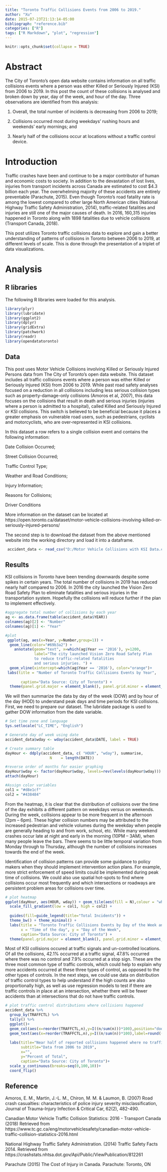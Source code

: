 ```yaml
---
title: "Toronto Traffic Collisions Events from 2006 to 2019."
author: "Xu"
date: 2015-07-23T21:13:14-05:00
bibliograph: "reference.bib"
categories: ["R"]
tags: ["R Markdown", "plot", "regression"]
---
```


```r
knitr::opts_chunk$set(collapse = TRUE)
```

# Abstract

The City of Toronto's open data website contains information on all traffic collisions events where a person was either Killed or Seriously Injured (KSI) from 2006 to 2019. In this post the count of these collisions is analysed and broken down by year, day of the week, and hour of the day. Three observations are identified from this analysis:

1. Overall, the total number of incidents is decreasing from 2006 to 2019;

2. Collisions occurred most during weekdays' rushing hours and weekends' early mornings; and

3. Nearly half of the collisions occur at locations without a traffic control device. 

# Introduction

Traffic crashes have been and continue to be a major contributor of human and economic costs to society. In addition to the devastation of lost lives, injuries from transport incidents across Canada are estimated to cost $4.3 billion each year. The overwhelming majority of these accidents are entirely preventable (Parachute, 2015). Even though Toronto’s road fatality rate is among the lowest compared to other large North American cities (National Highway Traffic Safety Administration, 2014), traffic-related fatalities and injuries are still one of the major causes of death. In 2016, 160,315 injuries happened in Toronto along with 1898 fatalities due to vehicle collisions (Transport Canada, 2018).

This post utilizes Toronto traffic collisions data to explore and gain a better understanding of patterns of collisions in Toronto between 2006 to 2019, at different levels of scale. This is done through the presentation of a triplet of data visualizations.

# Analysis

## R libraries
The following R libraries were loaded for this analysis.
```r
library(plyr)
library(lubridate)
library(ggplot2)
library(dplyr)
library(gridExtra)
library(patchwork)
library(readr)
library(opendatatoronto)
```

## Data

This post uses Motor Vehicle Collisions involving Killed or Seriously Injured Persons data from The City of Toronto’s open data website. This dataset includes all traffic collisions events where a person was either Killed or Seriously Injured (KSI) from 2006 to 2019. While past road safety analyses focused on a reduction in all collisions including less serious collision types such as property-damage-only collisions (Amoros et al, 2007), this data focuses on the collisions that result in death and serious injuries (injuries where a person is admitted to a hospital), called Killed and Seriously Injured or KSI collisions. This switch is believed to be beneficial because it places a greater emphasis on vulnerable road users, such as pedestrians, cyclists and motorcyclists, who are over-represented in KSI collisions.

In this dataset a row refers to a single collision event and contains the following information:

Date Collision Occurred;

Street Collision Occurred;

Traffic Control Type;

Weather and Road Conditions;

Injury Information;

Reasons for Collisions;

Driver Conditions

More information on the dataset can be located at https://open.toronto.ca/dataset/motor-vehicle-collisions-involving-killed-or-seriously-injured-persons/

The second step is to download the dataset from the above mentioned website into the working directory and load it into a dataframe.

```r

 accident_data <- read_csv("D:/Motor Vehicle Collisions with KSI Data.csv")
```
## Results

KSI collisions in Toronto have been trending downwards despite some spikes in certain years. The total number of collisions in 2019 has reduced nearly half compared to 2006. In 2016 the city launched the Vision Zero Road Safety Plan to eliminate fatalities and serious injuries in the transportation system. Hopefully the collisions will reduce further if the plan to implement effectively.
```r
#aggregate total number of collisions by each year
ag <- as.data.frame(table(accident_data$YEAR))
colnames(ag)[2] <- "Number"
colnames(ag)[1] <- "Year"

#plot
 ggplot(ag, aes(x=Year, y=Number,group=1)) +
  geom_line(color="#69b3a2") +
    annotate(geom="text", x=which(ag$Year == '2016'), y=1200, 
             label="The city launched Vision Zero Road Safety Plan 
             to reduce traffic-related fatalities 
             and serious injuries. ") +
  geom_vline(xintercept=which(ag$Year == '2016'), color="orange")+
 labs(title = "Number of Toronto Traffic Collisions Events by Year",
      
       caption="Data Source: City of Toronto") +
  theme(panel.grid.major = element_blank(), panel.grid.minor = element_blank())

```

We will then summarize the data by day of the week (DOW) and by hour of the day (HOD) to understand peak days and time periods for KSI collisions. First, we need to prepare our dataset. The lubridate package is used to gather DOW information from the date variable.

```r

# Set time zone and language
Sys.setlocale("LC_TIME", "English")

# Generate day of week using date
accident_data$wday <- wday(accident_data$DATE, label = TRUE)

# Create summary table
dayHour <- ddply(accident_data, c( "HOUR", "wday"), summarise,
                    N    = length(DATE))

#reverse order of months for easier graphing
dayHour$wday <- factor(dayHour$wday, levels=rev(levels(dayHour$wday)))
attach(dayHour)

#Assign color variables
col1 = "#d8e1cf" 
col2 = "#438484"
```

From the heatmap, it is clear that the distribution of collisions over the time of the day exhibits a different pattern on weekdays versus on weekends. During the week, collisions appear to be more frequent in the afternoon (2pm – 6pm). These
higher collision numbers may be attributed to the increased pedestrian and vehicle volumes during the weekday when people are generally heading to and from work, school, etc. While many weekend crashes occur late at night and early in the morning (10PM – 3AM), when many people leave the bars. There seems to be little temporal variation from Monday through to Thursday, although the number of collisions increases towards the end of the week.

Identification of collision patterns can provide some guidance to policy makers when they should implement intervention action plans. For example, more strict enforcement of speed limits could be implemented during peak time of collisions. We could also use spatial hot-spots to find where collisions occur most frequently and which intersections or roadways are persistent problem areas for collisions over time.

```r
# plot heatmap
ggplot(dayHour, aes(HOUR, wday)) + geom_tile(aes(fill = N),colour = "white", na.rm = TRUE) +
  scale_fill_gradient(low = col1, high = col2) + 
    
  guides(fill=guide_legend(title="Total Incidents")) +
  theme_bw() + theme_minimal() + 
  labs(title = "Toronto Traffic Collisions Events by Day of the Week and Time of the Week",
       x = "Time of the day", y = "Day of the Week",
       caption="Data Source: City of Toronto") +
  theme(panel.grid.major = element_blank(), panel.grid.minor = element_blank())
```

Most of KSI collisions occured at traffic signals and un-controlled locations. Of all the collisions, 42.1% occurred at a traffic signal, 47.8% occurred where there was no control and 7.9% occurred at a stop sign. These are the three most common type of traffic controls, which could help to explain why more accidents occurred at these three types of control, as opposed to the other types of controls. In the next steps, we could use data on distribution of traffic control types to help understand if the high counts are also proportionally high, as well as use regression models to test if there are traffic controls in place at an intersection, whether there will be fewer accidents than at intersections that do not have traffic controls.

```r
# plot traffic control distributions where collisions happened
accident_data %>%
  group_by(TRAFFCTL) %>%
  tally() %>%
  ggplot()+
  geom_col(aes(x=reorder(TRAFFCTL,n),y=I((n/sum(n)))*100),position="dodge",fill="#69b3a2")+
  geom_text(aes(x=reorder(TRAFFCTL,n),y=I((n/sum(n))*100),label=round((n/sum(n))*100,1),hjust=+1.2),colour="black")+
 
  labs(title="Near half of reported collisions happened where no traffic controls exist",
       subtitle="Data from 2006 to 2019",
       x="",
       y="Percent of Total",
       caption="Data Source: City of Toronto")+
  scale_y_continuous(breaks=seq(0,100,10))+
  coord_flip()

```

## Reference

Amoros, E. M., Martin, J.-L. M., Chiron, M. M. & Laumon, B. (2007) Road  crash  casualties: characteristics of police injury severity misclassification, Journal of Trauma-Injury Infection & Critical Car, 62(2), 482-490.

Canadian Motor Vehicle Traffic Collision Statistics: 2016 - Transport Canada (2018) Retrieved from https://www.tc.gc.ca/eng/motorvehiclesafety/canadian-motor-vehicle-traffic-collision-statistics-2016.html

National Highway Traffic Safety Administration. (2014) Traffic Safety Facts 2014. Retrieved from https://crashstats.nhtsa.dot.gov/Api/Public/ViewPublication/812261

Parachute (2015) The Cost of Injury in Canada. Parachute: Toronto, ON





